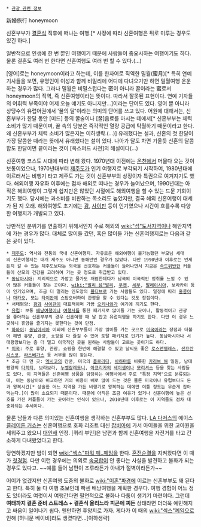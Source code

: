  * [[관광 관련 정보]]

新婚旅行
honeymoon

신혼부부가 [[결혼식]] 직후에 떠나는 여행.[* 사정에 따라 신혼여행은 뒤로 미루는 경우도 있긴 하다.]

일반적으로 인생에 한 번 뿐인 여행이기 때문에 사람들이 중요시하는 여행이기도 하다. 물론 결혼도 여러 번 한다면 신혼여행도 여러 번 할 수 있다.(...)

[영어]로는 honeymoon이라고 하는데, 이를 한자어로 직역한 밀월(蜜月)[* 특히 연예 기사들을 보면, 유명인이 이성과 함께 비밀리에 어디에 다녀오기만 하면 밀월여행 운운하는 경우가 많다. 그러나 밀월은 비밀스럽다는 密이 아니라 꿀이라는 蜜로서 honeymoon의 직역, 즉 신혼여행이라는 뜻이다. 따라서 잘못된 표현이다. 연예 기자들의 어휘력 부족이야 어제 오늘 얘기도 아니지만...]이라는 단어도 있다. 영어 뿐 아니라 상당수의 유럽어권에서 '꿀의 달'이라는 의미의 단어를 쓰고 있다. 어원에 대해서는, 신혼부부가 한달 동안 [미드] 등의 꿀술이나 [꿀]음료를 마시는 데에서[* 신혼부부는 체력 소비가 많기 때문이며, 꿀 속의 당분은 즉각적인 열량 공급에 탁월하기 때문이라고 한다. 왜 신혼부부가 체력 소비가 많은지는 이하생략.(...)] 유래했다는 설과, 신혼의 첫 한달이 가장 달콤한 때라는 뜻에서 유래했다는 설이 있다. 나아가 달도 차면 기울듯 신혼의 달콤함도 한달이면 끝이라는 것이 [옥스퍼드 사전]의 해설이다(...) 

신혼여행 코스도 시대에 따라 변해 왔다. 1970년대 이전에는 [[온천]]에서 머물다 오는 것이 보통이었으나, 1970년대부터 [[제주도]]가 인기 여행지로 부각되기 시작하여, 1980년대에 이르러서는 비행기 타고 제주도 가는 것이 신혼부부의 상징이자 특권으로 여겨지기도 했다. 해외여행 자유화 이후에는 점차 해외로 떠나는 경우가 늘어났으며, 1990년대는 아직은 해외여행이 그렇게 쉽지만은 않았던 시절에도 해외여행을 할 수 있는 드문 기회이기도 했다. 당시에는 과소비를 비판하는 목소리도 높았지만, 결국 해외 신혼여행이 대세가 된 지 오래. 해외여행도 초기에는 [[괌]], [[사이판]] 등이 인기였으나 시간이 흐를수록 다양한 여행지가 개발되고 있다.

낭만적인 분위기를 연출하기 위해서인지 주로 해외의 [[wiki:"섬"도서지역]]이나 해안지역에 가는 경우가 많다. 대체로 많이들 갔던, 혹은 많이들 가는 신혼여행지로는 다음과 같은 곳이 있다.

 * [[제주도]]: 역사와 전통의 국내 신혼여행지. 자유로운 해외여행이 불가능했던 부모님 세대의 신혼여행지는 대개 제주도 아니면 동해안인 경우가 많았다. 다만 1990년대 이후로는 언제든지 갈 수 있는 제주도보다는 외국을 선호하는 커플들이 늘어나면서 지금은 [[속도위반]]한 커플들이 산모의 건강을 고려하여 가는 곳 정도로 취급받고 있다.
 * [[동남아시아]]: 지리적으로 가깝고 물가도 저렴한데다가 남국의 이국적인 정취를 느낄 수 있어 많은 커플들이 찾는 곳이다. [[wiki:"발리 섬"발리]], [[푸켓]], [[세부]], [[말레이시아]], 보라카이 등이 인기있으며, 조금 더 멀리는 인도양의 [[몰디브]]로 가는 사람들도 있다. 일정에 따라 [[홍콩]]이나 [[마카오]], 또는 [[타이완]]에 스탑오버하여 관광을 할 수 있다는 것도 장점이다.
 * 서태평양: [[괌]]과 [[사이판]]이 대표적이며 가끔 [[오키나와]]가 여기에 끼기도 한다.
 * [[유럽]]: 보통 [[배낭여행]]이나 [[여행사]]를 통한 패키지로 많이들 가는 곳이나, 활동적이고 관광을 좋아하는 신혼부부의 경우 신혼여행 때 날 잡고 유럽여행을 하기도 한다. 다만 이 경우 느긋하니 휴양을 즐기지는 못한다는 것이 단점.
 * [[하와이]]: [[동남아시아]] 이외에 신혼부부들이 가장 많이들 가는 곳으로 [[미국]]이라는 장점과 더불어 해변 휴양, 관광, 쇼핑을 다 즐길 수 있어 토탈 패키지로 인기가 높다. 동남아시아나 서태평양보다는 좀 더 멀고 이국적인 곳을 원하는 사람들이 고르는 곳이기도 하다.
 * [[미국]]: 주로 휴양, 관광, 쇼핑을 한번에 해결할 수 있고 날씨도 좋은 [[로스앤젤레스]], [[샌프란시스코]], [[라스베가스]] 등 서부를 많이 찾는다.
 * 조금 더 먼 곳: [[멕시코]]의 칸쿤, 미국의 [[플로리다]], [[바하마]]를 비롯한 [[카리브 해]] 일원, 남태평양의 [[타히티]], 보라보라, [[누벨칼레도니]], [[아프리카]]의 [[세이셸]]이나 [[모리셔스]] 등을 찾는 사람들도 있다. 이 지역들은 신혼여행 상품을 담당하는 여행사에서 주로 "특정 지역"으로 분류되는데, 이는 동남아와 비교하면 거의 비용이 배로 많이 드는 것은 물론 미국이나 유럽보다도 돈과 왕복시간[* 상술한 어느 지역을 가든 비행기로 왕복하는 데에만 이틀 정도는 우습게 잡아먹는다.]이 많이 소요되기 때문이다. 때문에 아직은 조금 여유가 있거나 신혼여행에 높은 선호를 가진 커플들이 가는 곳이라는 인식이 있으나, 2010년대 이후로는 이 지역들도 점차 대중화되는 추세이다.

물론 남들과 다른 의미있는 신혼여행을 생각하는 신혼부부도 많다. [[LA 다저스]]의 에이스 [[클레이튼 커쇼]]는 신혼여행으로 호화 리조트 대신 [[잠비아]]에 가서 아이들을 위한 고아원을 세워주고 왔으니 [[대인배]] 인정. [퀴리 부인]은 남편과 함께 신혼여행을 자전거를 타고 간소하게 다녀왔었다고 한다. 

당연하겠지만 밤이 되면 [[wiki:"섹스"파워 꼐..꼐임]]을 한다. [[혼전순결]]을 지켜왔다면 이 때가 [[첫경험]]. 다만 이런 경우에는 의외로 [[속궁합]]이 안 좋다는 사실을 발견하고 불화가 되는 경우도 있다고. ~~예를 들어 남편이 조루라든가 아내가 절벽이라든가~~

어이가 없겠지만 신혼여행 도중의 불화로 [[wiki:"이혼"파경]]에 이르는 신혼부부도 꽤 된다고 한다. 특히 둘 다 여행 초보인데 빡센 배낭여행을 계획한 경우다. 여행 경험이 어느 정도 있더라도 여럿이서 여행간다면 필연적으로 불화나 다툼이 생기기 마련이다. 그런데 '''여태까지 결혼 준비 스트레스 + 결혼식 올리느라 피곤에 찌든''' 상태라면 더더욱 예민해지고 싸움이 일어나기 쉽다. 웬만하면 휴양지로 가자. 게다가 이 때의 [[wiki:"섹스"꼐임]]으로 인해 [허니문 베이비]라도 생겼다면...[이하생략]
